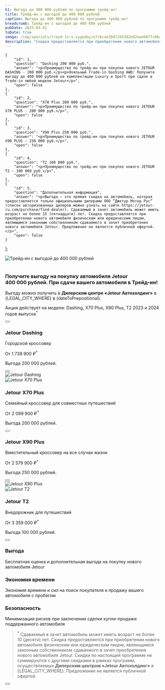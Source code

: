 ```yaml
---
h1: Выгода до 400 000 рублей по программе трейд-ин!
title: Трейд-ин с выгодой до 400 000 рублей
caption: Выгода до 400 000 рублей по программе трейд-ин!
breadcrumb: Трейд-ин с выгодой до 400 000 рублей
pubDate: 2025-03-01
toDate: true
image: /img/specials/treyd-in-s-vygodoy/e7cbcae3b97265382b92eee607fc06ca.webp
description: "Скидка предоставляется при приобретении нового автомобиля физическим или юридическим лицом, являющимся законным собственником сдаваемого в зачет приобретения нового автомобиля Jetour"
---
```




    {
		"id": 1,
		"question": "Dashing 200 000 руб.",
		"answer": "<p>Преимущество по трейд-ин при покупке нового JETOUR DASHING - 200 000 руб.</p><p>Лояльный Trade-in Dashing AWD: Получите выгоду до 400 000 рублей на комплектации Luxury и Sport при сдаче в Trade-in любой модели Jetour</p>",
		"open": false
	},
    {
		"id": 2,
		"question": "X70 Plus 200 000 руб.",
		"answer": "<p>Преимущество по трейд-ин при покупке нового JETOUR X70 PLUS - 200 000 руб.</p>",
		"open": false
	},
    {
		"id": 3,
		"question": "X90 Plus 250 000 руб.",
		"answer": "<p>Преимущество по трейд-ин при покупке нового JETOUR X90 PLUS - 250 000 руб.</p>",
		"open": false
	},
    {
		"id": 4,
		"question": "T2 100 000 руб.",
		"answer": "<p>Преимущество по трейд-ин при покупке нового JETOUR T2 - 100 000 руб.</p>",
		"open": false
	},
    {
		"id": 5,
		"question": "Дополнительная информация",
		"answer": "<p>Выгода – это прямая скидка на автомобиль, которая предоставляется только официальными дилерами ООО “Джетур Мотор Рус” (список авторизованных дилеров можно узнать на сайте https://jetour-ru.com/purchase/find-dealer). Сдаваемый в зачет автомобиль может иметь возраст не более 15 (пятнадцати) лет. Скидка предоставляется при приобретении нового автомобиля физическим или юридическим лицом, являющимся законным собственником сдаваемого в зачет приобретения нового автомобиля Jetour. Предложение не является публичной офертой.</p>",
		"open": false
	}
];

<picture>
    <source media="(min-width: 1025px)" srcset="/img/specials/treyd-in-s-vygodoy/THyE8v__frame-40145-1.webp" />
    <source media="(min-width: 320px)" srcset="/img/specials/treyd-in-s-vygodoy/e7cbcae3b97265382b92eee607fc06ca.webp" />
    <img src="/img/specials/treyd-in-s-vygodoy/THyE8v__frame-40145-1.webp" class="" alt="Трейд-ин с выгодой до 400 000 рублей" />
</picture>

<br />
<br />

<h3 class="font-bold text-xl md:text-2xl mb-5">Получите выгоду на&nbsp;покупку автомобиля Jetour 400&nbsp;000&nbsp;рублей. При сдаче вашего автомобиля в&nbsp;Трейд-ин!</h3>

Выгоду можно получить в **Дилерском центре &laquo;Jetour Автохолдинг&raquo;** в {LEGAL_CITY_WHERE} в {dateToPrepositional}. 

Акция действует на модели: Dashing, X70 Plus, X90 Plus, T2 2023 и 2024 годов выпуска<sup>*</sup>

<div class="flex justify-center my-16">
    <Button 
        classes="popup-link block !px-4 xl:!px-8 !py-2 xl:!py-3 !text-white !no-underline" 
        url="#common-modal" 
        title="Получить предложение"
        dataTitle="Получить предложение с выгодой до 400&nbsp;000 рублей"
        dataFormName="Получить предложение. Трейд-ин с выгодой до 400 000 рублей"
    />
</div>

<div class="flex flex-col-reverse md:flex-row">
    <div class="md:w-1/2 md:pr-4">
        <h3 class="text-2xl sm:text-4xl xl:text-6xl font-bold uppercase mb-4">Jetour Dashing</h3>
        <p class="!m-0">Городской кроссовер</p>
        <p class="!mb-5">От 1 739 900 ₽<sup>*</sup></p>
        <p class="!mb-5 !text-sm">Выгода 200 000 рублей.</p>
        <Button 
            classes="popup-link inline-block !px-4 xl:!px-8 !py-2 xl:!py-3 !text-white !no-underline" 
            url="#common-modal" 
            title="Получить выгоду"
            dataTitle="Трейд-ин с выгодой до 400 000 рублей"
            dataFormName="Трейд-ин с выгодой до 400 000 рублей. Jetour Dashing"
        />
    </div>
    <div class="md:w-1/2 mb-4 md:mb-0">
        <img src="/img/specials/treyd-in-s-vygodoy/dashing.webp" class="w-full h-full object-cover" alt="Jetour Dashing" loading="lazy" />
    </div>
</div>
<div class="flex flex-col md:flex-row my-14 md:my-20">
    <div class="md:w-1/2 mb-4 md:mb-0">
        <img src="/img/specials/treyd-in-s-vygodoy/x-70-plus.webp" class="w-full h-full object-cover" alt="Jetour X70 Plus" loading="lazy" />
    </div>
    <div class="md:w-1/2 md:pl-8">
        <h3 class="text-2xl sm:text-4xl xl:text-6xl font-bold uppercase mb-4">Jetour X70 Plus</h3>
        <p class="!m-0">Семейный кроссовер для совместных путешествий</p>
        <p class="!mb-5">От 2 099 900 ₽<sup>*</sup></p>
        <p class="!mb-5 !text-sm">Выгода 200 000 рублей.</p>
        <Button 
            classes="popup-link inline-block !px-4 xl:!px-8 !py-2 xl:!py-3 !text-white !no-underline" 
            url="#common-modal" 
            title="Получить выгоду"
            dataTitle="Трейд-ин с выгодой до 400 000 рублей"
            dataFormName="Трейд-ин с выгодой до 400 000 рублей. Jetour X70 Plus"
        />
    </div>
</div>
<div class="flex flex-col-reverse md:flex-row mb-10">
    <div class="md:w-1/2 md:pr-4">
        <h3 class="text-2xl sm:text-4xl xl:text-6xl font-bold uppercase mb-4">Jetour X90 Plus</h3>
        <p class="!m-0">Вместительный кроссовер на все случаи жизни</p>
        <p class="!mb-5">От 2 579 900 ₽<sup>*</sup></p>
        <p class="!mb-5 !text-sm">Выгода 250 000 рублей.</p>
        <Button 
            classes="popup-link inline-block !px-4 xl:!px-8 !py-2 xl:!py-3 !text-white !no-underline" 
            url="#common-modal" 
            title="Получить выгоду"
            dataTitle="Трейд-ин с выгодой до 400 000 рублей"
            dataFormName="Трейд-ин с выгодой до 400 000 рублей. Jetour X90 Plus"
        />
    </div>
    <div class="md:w-1/2 mb-4 md:mb-0">
        <img src="/img/specials/treyd-in-s-vygodoy/x-90-plus.webp" class="w-full h-full object-cover" alt="Jetour X90 Plus" loading="lazy" />
    </div>
</div>
<div class="flex flex-col md:flex-row my-14 md:my-20">
    <div class="md:w-1/2 mb-4 md:mb-0">
        <img src="/img/specials/treyd-in-s-vygodoy/t2.webp" class="w-full h-full object-cover" alt="Jetour T2" loading="lazy" />
    </div>
    <div class="md:w-1/2 md:pl-8">
        <h3 class="text-2xl sm:text-4xl xl:text-6xl font-bold uppercase mb-4">Jetour T2</h3>
        <p class="!m-0">Внедорожник для путешествий</p>
        <p class="!mb-5">От 3 359 000 ₽<sup>*</sup></p>
        <p class="!mb-5 !text-sm">Выгода 100 000 рублей.</p>
        <Button 
            classes="popup-link inline-block !px-4 xl:!px-8 !py-2 xl:!py-3 !text-white !no-underline" 
            url="#common-modal" 
            title="Получить выгоду"
            dataTitle="Трейд-ин с выгодой до 400 000 рублей"
            dataFormName="Трейд-ин с выгодой до 400 000 рублей. Jetour T2"
        />
    </div>
</div>

<Faq items={faqData} title="Выгода до 400 000 рублей по программе трейд-ин!" class="bg-gray-50" />

<section class="flex flex-col gap-4 md:flex-row">
    <div class="bg-gray-50 rounded-2xl p-8">
        <h3 class="!text-2xl font-bold">Выгода</h3>
        <p class="!text-base">Бесплатная оценка и дополнительная выгода на покупку нового автомобиля Jetour</p>
    </div>
    <div class="bg-gray-50 rounded-2xl p-8">
        <h3 class="!text-2xl font-bold">Экономия времени</h3>
        <p class="!text-base">Экономия времени и сил на поиск покупателя и продажу вашего автомобиля с пробегом</p>
    </div>
    <div class="bg-gray-50 rounded-2xl p-8">
        <h3 class="!text-2xl font-bold">Безопасность</h3>
        <p class="!text-base">Минимизация рисков при заключении сделки купли-продажи поддержанного автомобиля</p>
    </div>
</section>

><sup>*</sup>
Сдаваемый в зачет автомобиль может иметь возраст не более 10 (десяти) лет. Скидка предоставляется при приобретении нового автомобиля физическим или юридическим лицом, являющимся законным собственником сдаваемого в зачет приобретения нового автомобиля Jetour. Скидки по настоящей программе не суммируются с другими скидками в рамках программ, осуществляемых **Дилерским центром &laquo;Jetour Автохолдинг&raquo;** в {LEGAL_CITY_WHERE}. Предложение не является публичной офертой.

<div class="flex justify-center mt-10">
    <Button 
        classes="popup-link block !px-4 xl:!px-8 !py-2 xl:!py-3 !text-white !no-underline" 
        url="#common-modal" 
        title="Получить предложение"
        dataTitle="Получить предложение с выгодой до 400&nbsp;000 рублей"
        dataFormName="Получить предложение. Трейд-ин с выгодой до 400 000 рублей"
    />
</div>
